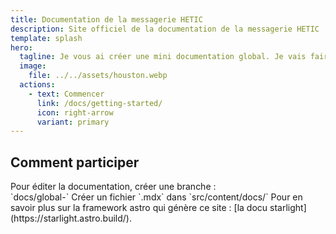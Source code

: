 ```yaml
---
title: Documentation de la messagerie HETIC
description: Site officiel de la documentation de la messagerie HETIC
template: splash
hero:
  tagline: Je vous ai créer une mini documentation global. Je vais faire de mon mieux pour la mettre à jours régulièrement. Et oui, il faut choisir un nom pour l'app je sais.
  image:
    file: ../../assets/houston.webp
  actions:
    - text: Commencer
      link: /docs/getting-started/
      icon: right-arrow
      variant: primary
---
```



## Comment participer

<CardGrid stagger>
	<Card title="Créer une branche" icon="pencil">
		Pour éditer la documentation, créer une branche :<br/>
		`docs/global-<ce-que-vous-editer>`
	</Card>
	<Card title="Créer votre fichier" icon="add-document">
		Créer un fichier `.mdx` dans `src/content/docs/`
	</Card>
	<Card title="Lire la doc Astro" icon="open-book">
		Pour en savoir plus sur la framework astro qui génère ce site : [la docu starlight](https://starlight.astro.build/).
	</Card>
</CardGrid>
